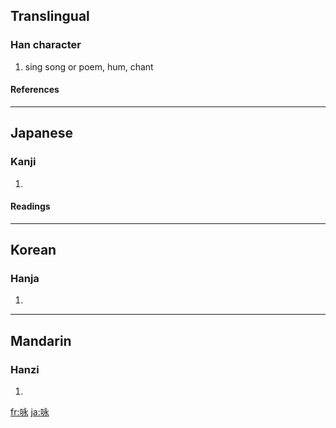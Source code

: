 {{see|詠}}

==Translingual==
===Han character===
{{Han char|rn=30|rad=口|as=05|sn=8|four=|canj=口戈弓水 (RINE)}}
# sing song or poem, hum, chant
====References====
{{Han ref|kx=0185.070|dkj=03494|dj=0405.010|hdz=10609.010|uh=548F|ud=21647}}
----
==Japanese==
===Kanji===
{{ja-kanji|grade=|rs=口05}}
# {{defn|Japanese}} 
====Readings====
{{ja-readings|on=[[えい]] (ei)|kun=[[うたう]] (utau)}}
----
==Korean==
===Hanja===
{{ko-hanja|hangeul=영|rv=yeong|mr=yŏng}}
# {{defn|Korean}}
----
==Mandarin==
===Hanzi===
{{cmn-hanzi|tra=詠|pin=[[jué]] ([[jue2]]), [[quē]] ([[que1]]), [[yǒng]] ([[yong3]])|wg=chüeh<sup>2</sup>, ch'üeh<sup>1</sup>, yung<sup>3</sup>}}
# {{defn|Mandarin}}

[[fr:咏]]
[[ja:咏]]